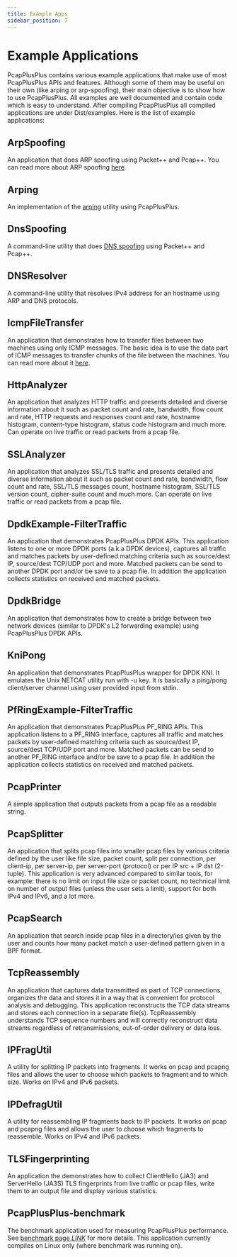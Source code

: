 ```yaml
---
title: Example Apps
sidebar_position: 7
---
```


# Example Applications


PcapPlusPlus contains various example applications that make use of most PcapPlusPlus APIs and features. Although some of them may be useful on their own (like arping or arp-spoofing), their main objective is to show how to use PcapPlusPlus. All examples are well documented and contain code which is easy to understand. After compiling PcapPlusPlus all compiled applications are under Dist/examples. Here is the list of example applications:

## <CodeLink relativePath="/Examples/ArpSpoofing">ArpSpoofing</CodeLink>

An application that does ARP spoofing using Packet++ and Pcap++. You can read more about ARP spoofing [here](https://en.wikipedia.org/wiki/ARP_spoofing).

## <CodeLink relativePath="/Examples/Arping">Arping</CodeLink>

An implementation of the [arping](https://en.wikipedia.org/wiki/Arping) utility using PcapPlusPlus.

## <CodeLink relativePath="/Examples/DnsSpoofing">DnsSpoofing</CodeLink>

A command-line utility that does [DNS spoofing](https://en.wikipedia.org/wiki/DNS_spoofing) using Packet++ and Pcap++.

## <CodeLink relativePath="/Examples/DNSResolver">DNSResolver</CodeLink>

A command-line utility that resolves IPv4 address for an hostname using ARP and DNS protocols.

## <CodeLink relativePath="/Examples/IcmpFileTransfer">IcmpFileTransfer</CodeLink>

An application that demonstrates how to transfer files between two machines using only ICMP messages. The basic idea is to use the data part of ICMP messages to transfer chunks of the file between the machines. You can read more about it [here](http://www.unixist.com/security/data-transfer-over-icmp/index.html).

## <CodeLink relativePath="/Examples/HttpAnalyzer">HttpAnalyzer</CodeLink>

An application that analyzes HTTP traffic and presents detailed and diverse information about it such as packet count and rate, bandwidth, flow count and rate, HTTP requests and responses count and rate, hostname histogram, content-type histogram, status code histogram and much more. Can operate on live traffic or read packets from a pcap file.

## <CodeLink relativePath="/Examples/SSLAnalyzer">SSLAnalyzer</CodeLink>

An application that analyzes SSL/TLS traffic and presents detailed and diverse information about it such as packet count and rate, bandwidth, flow count and rate, SSL/TLS messages count, hostname histogram, SSL/TLS version count, cipher-suite count and much more. Can operate on live traffic or read packets from a pcap file.

## <CodeLink relativePath="/Examples/DpdkExample-FilterTraffic">DpdkExample-FilterTraffic</CodeLink>

An application that demonstrates PcapPlusPlus DPDK APIs. This application listens to one or more DPDK ports (a.k.a DPDK devices), captures all traffic and matches packets by user-defined matching criteria such as source/dest IP, source/dest TCP/UDP port and more. Matched packets can be send to another DPDK port and/or be save to a pcap file. In addition the application collects statistics on received and matched packets.

## <CodeLink relativePath="/Examples/DpdkBridge">DpdkBridge</CodeLink>

An application that demonstrates how to create a bridge between two network devices (similar to DPDK's L2 forwarding example) using PcapPlusPlus DPDK APIs.

## <CodeLink relativePath="/Examples/KniPong">KniPong</CodeLink>

An application that demonstrates PcapPlusPlus wrapper for DPDK KNI. It emulates the Unix NETCAT utility run with -u key. It is basically a ping/pong client/server channel using user provided input from stdin.

## <CodeLink relativePath="/Examples/PfRingExample-FilterTraffic">PfRingExample-FilterTraffic</CodeLink>

An application that demonstrates PcapPlusPlus PF_RING APIs. This application listens to a PF_RING interface, captures all traffic and matches packets by user-defined matching criteria such as source/dest IP, source/dest TCP/UDP port and more. Matched packets can be send to another PF_RING interface and/or be save to a pcap file. In addition the application collects statistics on received and matched packets.

## <CodeLink relativePath="/Examples/PcapPrinter">PcapPrinter</CodeLink>

A simple application that outputs packets from a pcap file as a readable string.

## <CodeLink relativePath="/Examples/PcapSplitter">PcapSplitter</CodeLink>

An application that splits pcap files into smaller pcap files by various criteria defined by the user like file size, packet count, split per connection, per client-ip, per server-ip, per server-port (protocol) or per IP src + IP dst (2-tuple). This application is very advanced compared to similar tools, for example: there is no limit on input file size or packet count, no technical limit on number of output files (unless the user sets a limit), support for both IPv4 and IPv6, and a lot more.

## <CodeLink relativePath="/Examples/PcapSearch">PcapSearch</CodeLink>

An application that search inside pcap files in a directory/ies given by the user and counts how many packet match a user-defined pattern given in a BPF format.

## <CodeLink relativePath="/Examples/TcpReassembly">TcpReassembly</CodeLink>

An application that captures data transmitted as part of TCP connections, organizes the data and stores it in a way that is convenient for protocol analysis and debugging. This application reconstructs the TCP data streams and stores each connection in a separate file(s). TcpReassembly understands TCP sequence numbers and will correctly reconstruct data streams regardless of retransmissions, out-of-order delivery or data loss.

## <CodeLink relativePath="/Examples/IPFragUtil">IPFragUtil</CodeLink>

A utility for splitting IP packets into fragments. It works on pcap and pcapng files and allows the user to choose which packets to fragment and to which size. Works on IPv4 and IPv6 packets.

## <CodeLink relativePath="/Examples/IPDefragUtil">IPDefragUtil</CodeLink>

A utility for reassembling IP fragments back to IP packets. It works on pcap and pcapng files and allows the user to choose which fragments to reassemble. Works on IPv4 and IPv6 packets.

## <CodeLink relativePath="/Examples/TLSFingerprinting">TLSFingerprinting</CodeLink>

An application the demonstrates how to collect ClientHello (JA3) and ServerHello (JA3S) TLS fingerprints from live traffic or pcap files, write them to an output file and display various statistics.

## <CodeLink relativePath="/Examples/PcapPlusPlus-benchmark">PcapPlusPlus-benchmark</CodeLink>

The benchmark application used for measuring PcapPlusPlus performance. See [benchmark page *LINK*](/docs/benchmark) for more details. This application currently compiles on Linux only (where benchmark was running on).
